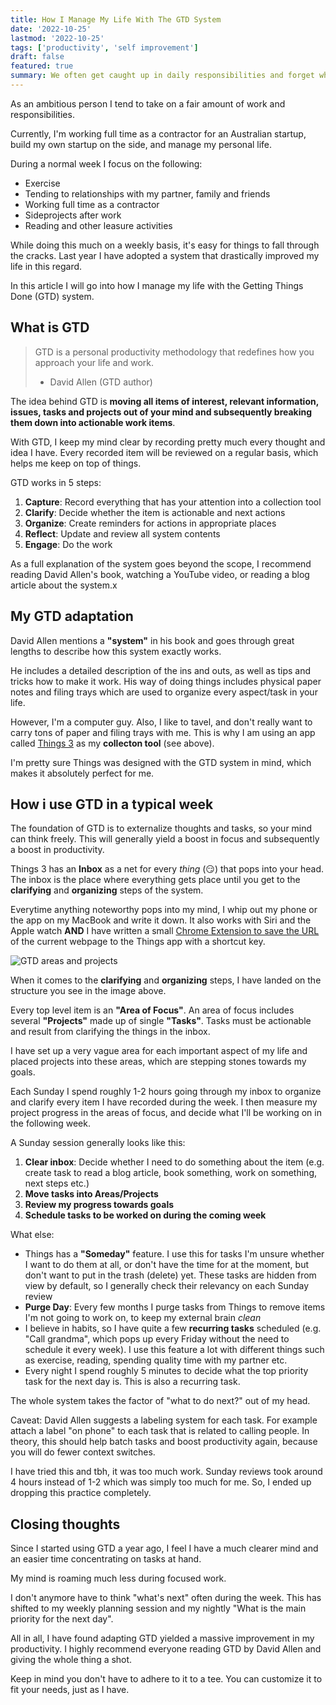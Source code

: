 ```yaml
---
title: How I Manage My Life With The GTD System
date: '2022-10-25'
lastmod: '2022-10-25'
tags: ['productivity', 'self improvement']
draft: false
featured: true
summary: We often get caught up in daily responsibilities and forget what we want to do. Learn how I externalize my brain with GTD to never forget anything.
---
```


As an ambitious person I tend to take on a fair amount of work and responsibilities.

Currently, I'm working full time as a contractor for an Australian startup, build my
own startup on the side, and manage my personal life.

During a normal week I focus on the following:
- Exercise
- Tending to relationships with my partner, family and friends
- Working full time as a contractor
- Sideprojects after work
- Reading and other leasure activities

While doing this much on a weekly basis, it's easy for things to fall through the cracks. Last 
year I have adopted a system that drastically improved my life in this regard.

In this article I will go into how I manage my life with the Getting Things Done (GTD) system.

## What is GTD

> GTD is a personal productivity methodology that redefines 
> how you approach your life and work.
> - David Allen (GTD author)

The idea behind GTD is **moving all items of interest, relevant information, issues, tasks and
projects out of your mind and subsequently breaking them down into actionable work items**.

With GTD, I keep my mind clear by recording pretty much every thought and idea I have.
Every recorded item will be reviewed on a regular basis, which helps me keep on top of things.

GTD works in 5 steps:
1. **Capture**: Record everything that has your attention into a collection tool
2. **Clarify**: Decide whether the item is actionable and next actions
3. **Organize**: Create reminders for actions in appropriate places
4. **Reflect**: Update and review all system contents
5. **Engage**: Do the work

As a full explanation of the system goes beyond the scope, I recommend reading David Allen's
book, watching a YouTube video, or reading a blog article about the system.x


## My GTD adaptation

David Allen mentions a **"system"** in his book and goes through great lengths to describe how
this system exactly works.

He includes a detailed description of the ins and outs, as well as tips and tricks how to make
it work. His way of doing things includes physical paper notes and filing trays which are used
to organize every aspect/task in your life.

However, I'm a computer guy. Also, I like to tavel, and don't really want to carry tons of paper
and filing trays with me. This is why I am using an app called [Things 3](https://culturedcode.com/things/)
as my **collecton tool** (see above).

I'm pretty sure Things was designed with the GTD system in mind, which makes it absolutely
perfect for me.

## How i use GTD in a typical week

The foundation of GTD is to externalize thoughts and tasks, so your mind can think freely. This
will generally yield a boost in focus and subsequently a boost in productivity.

Things 3 has an **Inbox** as a net for every _thing_ (😏) that pops into your head. The 
inbox is the place where everything gets place until you get to the **clarifying** and 
**organizing** steps of the system.

Everytime anything noteworthy pops into my mind, I whip out my phone or the app on my MacBook
and write it down. It also works with Siri and the Apple watch **AND** I have written a small
[Chrome Extension to save the URL](https://github.com/JohnBra/url-to-things) of the current 
webpage to the Things app with a shortcut key.

<Image
  alt="GTD areas and projects"
  src="/static/img/blog/things-3-areas.jpg"
  className="h-auto w-full"
/>

When it comes to the **clarifying** and **organizing** steps, I have landed on the structure 
you see in the image above.

Every top level item is an **"Area of Focus"**. An area of focus includes several **"Projects"**
made up of single **"Tasks"**. Tasks must be actionable and result from clarifying the things in 
the inbox.

I have set up a very vague area for each important aspect of my life and placed projects into 
these areas, which are stepping stones towards my goals.

Each Sunday I spend roughly 1-2 hours going through my inbox to organize and clarify every item
I have recorded during the week. I then measure my project progress in the areas of focus, and
decide what I'll be working on in the following week.

A Sunday session generally looks like this:
1. **Clear inbox**: Decide whether I need to do something about the item (e.g. create task to read
a blog article, book something, work on something, next steps etc.)
2. **Move tasks into Areas/Projects**
3. **Review my progress towards goals**
4. **Schedule tasks to be worked on during the coming week**

What else:
- Things has a **"Someday"** feature. I use this for tasks I'm unsure whether I want to do them at 
all, or don't have the time for at the moment, but don't want to put in the trash (delete) yet.
These tasks are hidden from view by default, so I generally check their relevancy on each Sunday review
- **Purge Day**: Every few months I purge tasks from Things to remove items I'm not going to work on,
to keep my external brain _clean_
- I believe in habits, so I have quite a few **recurring tasks** scheduled (e.g. "Call grandma",
which pops up every Friday without the need to schedule it every week). I use this feature a lot
with different things such as exercise, reading, spending quality time with my partner etc.
- Every night I spend roughly 5 minutes to decide what the top priority task for the next day is.
This is also a recurring task.

The whole system takes the factor of "what to do next?" out of my head.

Caveat: David Allen suggests a labeling system for each task. For example attach a label "on phone"
to each task that is related to calling people. In theory, this should help batch tasks and
boost productivity again, because you will do fewer context switches.

I have tried this and tbh, it was too much work. Sunday reviews took around 4 hours instead of 1-2 
which was simply too much for me. So, I ended up dropping this practice completely.

## Closing thoughts

Since I started using GTD a year ago, I feel I have a much clearer mind and an easier time
concentrating on tasks at hand.

My mind is roaming much less during focused work.

I don't anymore have to think "what's next" often during the week. This has shifted to
my weekly planning session and my nightly "What is the main priority for the next day".

All in all, I have found adapting GTD yielded a massive improvement in my
productivity. I highly recommend everyone reading GTD by David Allen and
giving the whole thing a shot.

Keep in mind you don't have to adhere to it to a tee. You can customize it
to fit your needs, just as I have.
